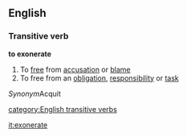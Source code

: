 ==English==
===Transitive verb===
'''to exonerate'''
#To [[free]] from [[accusation]] or [[blame]]
#To free from an [[obligation]], [[responsibility]] or [[task]]

<i>Synonym</i>Acquit

[[category:English transitive verbs]]

[[it:exonerate]]